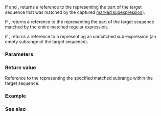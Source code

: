 {{cpp/regex/match_results/title|operator[]}}
{{cpp/regex/match_results/navbar}}
{{ddcl|since=c++11|
const_reference operator[]( size_type n ) const;
}}

If {{c|n &gt; 0}} and {{c|n &lt; size()}}, returns a reference to the {{lc|std::sub_match}} representing the part of the target sequence that was matched by the {{c|n}}{{sup|th}} captured [[cpp/regex/ecmascript#Sub-expressions|marked subexpression]]).

If {{c|1=n == 0}}, returns a reference to the {{lc|std::sub_match}} representing the part of the target sequence matched by the entire matched regular expression.

if {{c|1=n &gt;= size()}}, returns a reference to a {{lc|std::sub_match}} representing an unmatched sub-expression (an empty subrange of the target sequence).

{{cpp/precondition|{{rlpf|ready}} must be {{c|true}}.}}

===Parameters===
{{par begin}}
{{par|n|integral number specifying which match to return}}
{{par end}}

===Return value===
Reference to the {{lc|std::sub_match}} representing the specified matched subrange within the target sequence.

===Example===
{{example
|code=
#include &lt;iostream&gt;
#include &lt;regex&gt;
#include &lt;string&gt;

int main()
{
    std::string target("baaaby");
    std::smatch sm;

    std::regex re1("a(a)*b");
    std::regex_search(target, sm, re1);
    std::cout &lt;&lt; "entire match: " &lt;&lt; sm[0] &lt;&lt; '\n'
              &lt;&lt; "submatch #1: " &lt;&lt; sm[1] &lt;&lt; '\n';

    std::regex re2("a(a*)b");
    std::regex_search(target, sm, re2);
    std::cout &lt;&lt; "entire match: " &lt;&lt; sm[0] &lt;&lt; '\n'
              &lt;&lt; "submatch #1: " &lt;&lt; sm[1] &lt;&lt; '\n';
}
|output=
entire match: aaab
submatch #1: a
entire match: aaab
submatch #1: aa
}}

===See also===
{{dsc begin}}
{{dsc inc|cpp/regex/match_results/dsc str}}
{{dsc end}}

{{langlinks|de|es|fr|it|ja|pt|ru|zh}}